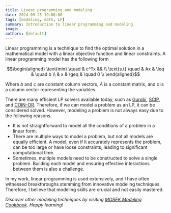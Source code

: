 ```yaml
---
title: Linear programming and modeling
date: 2024-09-25 19:00:00
tags: [modeling, math, LP]
summary: Introduction to linear programming and modeling.
image:
authors: [default]
---
```


Linear programming is a technique to find the optimal solution in a mathematical model with
a linear objective function and linear constraints. A linear programming model has the following form
```math
\begin{aligned}
  \text{min} \quad & c^Tx && \\
  \text{s.t} \quad & Ax & \leq & \quad b \\
      & x & \geq & \quad 0 \\
\end{aligned}
```
Where $b$ and $c$ are constant column vectors, $A$ is a constant matrix,
and $x$ is a column vector representing the variables.

There are many efficient LP solvers available today, such as
[Gurobi](https://www.gurobi.com/), [SCIP](https://www.scipopt.org/),
and [COIN-OR](https://www.coin-or.org/). Therefore, if we can model
a problem as an LP, it can be considered solved. However, modeling a problem
is not always easy due to the following reasons.

- It is not straightforward to model all the conditions of a problem in a linear form.
- There are multiple ways to model a problem, but not all models are equally efficient.
A model, even if it accurately represents the problem, can be too large or have loose constraints,
leading to significant computational time.
- Sometimes, multiple models need to be constructed to solve a single problem. Building
each model and ensuring effective interactions between them is also a challenge.

In my work, linear programming is used extensively, and I have often witnessed breakthroughs
stemming from innovative modeling techniques. Therefore, I believe that modeling skills
are crucial and not easily mastered.

*Discover other modeling techniques by visiting
[MOSEK Modeling Cookbook](https://docs.mosek.com/modeling-cookbook/index.html). Happy learning!*
